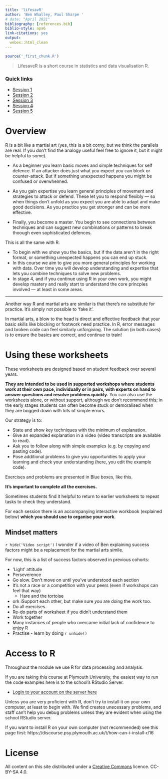 ```yaml
---
title: 'lifesavR'
author: 'Ben Whalley, Paul Sharpe '
# date: "April 2021"
bibliography: [references.bib]
biblio-style: apa6
link-citations: yes
output:
  webex::html_clean
---
```



```r
source('_first_chunk.R')
```


> LifesaveR is a short course in statistics and data visualisation R.



### Quick links


- [Session 1](session-1.html)
- [Session 2](session-2.html)
- [Session 3](session-3.html)
- [Session 4](session-4.html)
- [Session 5](session-5.html)


# Overview

R is a bit like a martial art (yes, this is a bit corny, but we think the parallels are real. If you don't find the analogy useful feel free to ignore it, but it might be helpful to some).

- As a beginner you learn basic moves and simple techniques for self defence. If an attacker does _just_ what you expect you can block or counter-attack. But if something unexpected happens you might be confused or overwhelmed.

- As you gain expertise you learn general principles of movement and strategies to attack or defend. These let you to respond flexibly — so when things don't unfold as you expect you are able to adapt and make good decisions. As you practice you get stronger and can be more effective.

- Finally, you become a master. You begin to see connections between techniques and can suggest new combinations or patterns to break thoough even sophisticated defences.


This is all the same with R.

- To begin with we show you the basics, but if the data aren't in the right format, or something unexpected happens you can end up stuck.
- In this course we aim to give you more general principles for working with data. Over time you will develop understanding and expertise that lets you combine techniques to solve new problems.
- In stage 4, and if you continue using R in your own work, you might develop mastery and really start to understand the core princples involved — at least in some areas.


------------

Another way R and martial arts are similar is that there's no substitute for practice. It's simply not possible to 'fake it'.

In martial arts, a blow to the head is direct and effective feedback that your basic skills like blocking or footwork need practice. In R, error messages and broken code can feel similarly unforgiving. The solution (in both cases) is to ensure the basics are correct, and continue to train!



# Using these worksheets

These worksheets are designed based on student feedback over several years. 

**They are intended to be used in supported workshops where students work at their own pace, individually or in pairs, with experts on hand to answer questions and resolve problems quickly.** You can also use the worksheets alone, or without support, although we don't recommend this; in the early stages students can often become stuck or demoralised when they are bogged down with lots of simple errors.

Our strategy is to:

- State and show key techniques with the minimum of explanation.
- Give an expanded explanation in a video (video transcripts are available to read).
- Ask you to follow along with simple examples (e.g. by copying and pasting code).
- Pose additional problems to give you opportunities to apply your learning and check your understanding (here, you edit the example code).

:::{.exercise}

Exercises and problems are presented in Blue boxes, like this.

**It's important to complete all the exercises.**

Sometimes students find it helpful to return to earlier worksheets to repeat tasks to check they understand.

For each session there is an accompanying interactive workbook (explained below) **which you should use to organise your work**.

:::





## Mindset matters

<!-- TODO BEN intro VIDEO -->

`r hide('Video script')`
I wonder if a video of Ben explaining success factors might be a replacement for the martial arts simile.

For now, this is a list of success factors observed in previous cohorts:

* 'Light' attitude
* Perseverence
* Go slow. Don't move on until you've understood each section
* It's not a race or a competition with your peers (even if workshops can feel that way)
  * Hare and the tortoise
* ork iSupport each other, but make sure _you_ are doing the work too.
* Do all exercises
* Re-do parts of worksheet if you didn't understand them
* Work together
* Many instances of people who overcame initial lack of confidence to enjoy R
* Practise - learn by doing
`r unhide()`




# Access to R

Throughout the module we use R for data processing and analysis.

If you are taking this course at Plymouth University, the easiest way to run the code
examples here is to the school's RStudio Server.

-   [Login to your account on the server here](https://rstudio.plymouth.ac.uk)


Unless you are very proficient with R, don't try to install it on your own computer, 
at least to begin with. We find creates unecessary problems, and staff can't help
you debug problems unless they are evident when using the school RStudio server.




If you want to install R on your own computer (not recommended) see this page first: https://discourse.psy.plymouth.ac.uk/t/how-can-i-install-r/16





# License

All content on this site distributed under a
[Creative Commons](https://creativecommons.org/) licence. CC-BY-SA 4.0.
